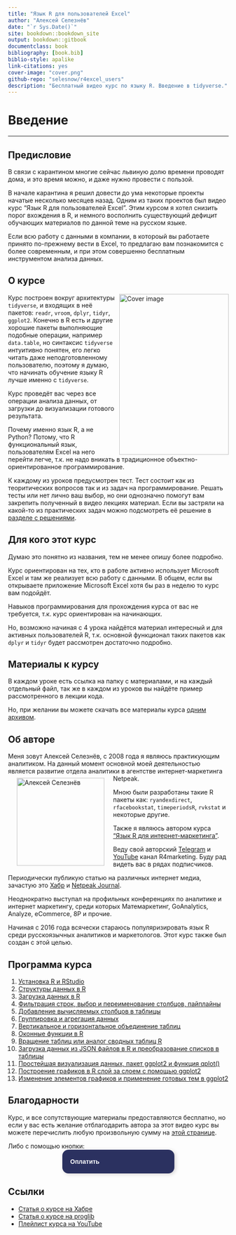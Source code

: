 ```yaml
--- 
title: "Язык R для пользователей Excel"
author: "Алексей Селезнёв"
date: "`r Sys.Date()`"
site: bookdown::bookdown_site
output: bookdown::gitbook
documentclass: book
bibliography: [book.bib]
biblio-style: apalike
link-citations: yes
cover-image: "cover.png"
github-repo: "selesnow/r4excel_users"
description: "Бесплатный видео курс по языку R. Введение в tidyverse."
---
```


# Введение {-}

------

## Предисловие {-}

В связи с карантином многие сейчас львиную долю времени проводят дома, и это время можно, и даже нужно провести с пользой.

В начале карантина я решил довести до ума некоторые проекты начатые несколько месяцев назад. Одним из таких проектов был видео курс "Язык R для пользователей Excel". Этим курсом я хотел снизить порог вхождения в R, и немного восполнить существующий дефицит обучающих материалов по данной теме на русском языке. 

Если всю работу с данными в компании, в котороый вы работаете принято по-прежнему вести в Excel, то предлагаю вам познакомится с более современным, и при этом совершенно бесплатным инструментом анализа данных.

## О курсе {-}
<a href="https://selesnow.github.io"><img src="cover.png" width="250" height="366" align="right" alt="Cover image" /></a>

Курс построен вокруг архитектуры `tidyverse`, и входящих в неё пакетов: `readr`, `vroom`, `dplyr`, `tidyr`, `ggplot2`.
Конечно в R есть и другие хорошие пакеты выполняющие подобные операции, например `data.table`, но синтаксис `tidyverse` интуитивно понятен, его легко читать даже неподготовленному пользователю, поэтому я думаю, что начинать обучение языку R лучше именно с `tidyverse`. 

Курс проведёт вас через все операции анализа данных, от загрузки до визуализации готового результата.

Почему именно язык R, а не Python? Потому, что R функциональный язык, пользователям Excel на него перейти легче, т.к. не надо вникать в традиционное объектно-ориентированное программирование.

К каждому из уроков предусмотрен тест. Тест состоит как из теоритических вопросов так и из задач на программирование. Решать тесты или нет лично ваш выбор, но они однозначно помогут вам закрепить полученный в видео лекциях материал. Если вы застряли на какой-то из практических задач можно подсмотреть её решение в [разделе с решениями](-solutions.html).

## Для кого этот курс {-}
Думаю это понятно из названия, тем не менее опишу более подробно. 

Курс ориентирован на тех, кто в работе активно использует Microsoft Excel и там же реализует всю работу с данными. В общем, если вы открываете приложение Microsoft Excel хотя бы раз в неделю то курс вам подойдёт.

Навыков программирования для прохождения курса от вас не требуется, т.к. курс ориентирован на начинающих.

Но, возможно начиная с 4 урока найдётся материал интересный и для активных пользователей R, т.к. основной функционал таких пакетов как `dplyr` и `tidyr` будет рассмотрен достаточно подробно.

## Материалы к курсу {-}
В каждом уроке есть ссылка на папку с материалами, и на каждый отдельный файл, так же в каждом из уроков вы найдёте пример рассмотренного в лекции кода. 

Но, при желании вы можете скачать все материалы курса [одним архивом](https://github.com/selesnow/r4excel_users/archive/52ce5604b653ee0490c299907b7184992d5a5107.zip).

## Об авторе {-}
Меня зовут Алексей Селезнёв, с 2008 года я являюсь практикующим аналитиком. На данный момент основной моей деятельностью является развитие отдела аналитики в агентстве интернет-маркетинга Netpeak.
<a href="https://selesnow.github.io"><img src="author.png" width="200" height="200" align="left" alt="Алексей Селезнёв" hspace="20" vspace="7" /></a>

Мною были разработаны такие R пакеты как: `ryandexdirect`, `rfacebookstat`, `timeperiodsR`, `rvkstat` и некоторые другие. 

Также я являюсь автором курса ["Язык R для интернет-маркетинга"](https://needfordata.ru/r).

Веду свой авторский [Telegram](https://t.me/R4marketing) и [YouTube](https://www.youtube.com/R4marketing/?sub_confirmation=1) канал R4marketing. Буду рад видеть вас в рядах подписчиков.

Периодически публикую статью на различных интернет медиа, зачастую это [Хабр](https://habr.com/ru/users/selesnow/) и [Netpeak Journal](https://netpeak.net/ru/blog/user/publication/826/).

Неоднократно выступал на профильных конференциях по аналитике и интернет маркетингу, среди которых Матемаркетинг, GoAnalytics, Analyze, eCommerce, 8P и прочие.

Начиная с 2016 года всячески стараюсь популяризировать язык R среди русскоязычных аналитиков и маркетологов. Этот курс также был создан с этой целью.

## Программа курса {-}

1. [Установка R и RStudio](-r-rstudio.html)
2. [Структуры данных в R](-r-.html)
3. [Загрузка данных в R](-tsv-csv-excel-google-.html)
4. [Фильтрация строк, выбор и переименование столбцов, пайплайны](-dplyr-.html)
5. [Добавление вычисляемых столбцов в таблицы](-dplyr-mutate-mutate-if-mutate-at-mutate-all.html)
6. [Группировка и агрегация данных](-dplyr-group-by-summarise.html)
7. [Вертикальное и горизонтальное объединение таблиц](-dplyr-join-bind.html)
8. [Оконные функции в R](-r.html)
9. [Вращение таблиц или аналог сводных таблиц R](-tidyr-pivot-longer-pivot-wider.html)
10. [Загрузка данных из JSON файлов в R и преобразование списков в таблицы](-tidyr-unnest-longer-unnest-wider.html)
11. [Простейшая визуализация данных, пакет ggplot2 и функция qplot()](-ggplot2-ggplot2-qplot.html)
12. [Построение графиков в R слой за слоем с помощью ggplot2](-ggplot2-ggplot2.html)
13. [Изменение элементов графиков и применение готовых тем в ggplot2](-ggplot2-ggplot2-ggthemes-ggthemr.html)

## Благодарности {-}
Курс, и все сопутствующие материалы предоставляются бесплатно, но если у вас есть желание отблагодарить автора за этот видео курс вы можете перечислить любую произвольную сумму на [этой странице](https://secure.wayforpay.com/payment/r4excel_users).

Либо с помощью кнопки:
<center>
<script type="text/javascript" id="widget-wfp-script" src="https://secure.wayforpay.com/server/pay-widget.js?ref=button"></script> <script type="text/javascript">function runWfpWdgt(url){var wayforpay=new Wayforpay();wayforpay.invoice(url);}</script> <button type="button" onclick="runWfpWdgt('https://secure.wayforpay.com/button/b9c8a14345975');" style="display:inline-block!important;background:#2B3160 url('https://s3.eu-central-1.amazonaws.com/w4p-merch/button/bg2x2.png') no-repeat center right;background-size:cover;width: 256px!important;height:54px!important;border:none!important;border-radius:14px!important;padding:18px!important;box-shadow:3px 2px 8px rgba(71,66,66,0.22)!important;text-align:left!important;box-sizing:border-box!important;" onmouseover="this.style.opacity='0.8';" onmouseout="this.style.opacity='1';"><span style="font-family:Verdana,Arial,sans-serif!important;font-weight:bold!important;font-size:14px!important;color:#ffffff!important;line-height:18px!important;vertical-align:middle!important;">Оплатить</span></button>
</center>

## Ссылки {-}
+ [Статья о курсе на Хабре](https://habr.com/ru/post/495438/)
+ [Статья о курсе на proglib](https://proglib.io/p/besplatnyy-videokurs-yazyk-r-dlya-polzovateley-excel-2020-04-14)
+ [Плейлист курса на YouTube](https://www.youtube.com/playlist?list=PLD2LDq8edf4pgGg16wYMobvIYy_0MI0kF)
